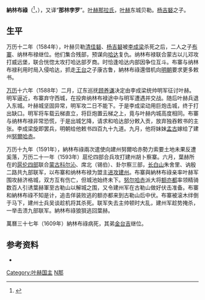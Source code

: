 {{BLPsources|time=2012-01-06T09:06:16+00:00}}
'''納林布祿'''（{{lang-mnc|ᠨᠠᡵᡳᠮᠪᡠᠯᡠ|z=Narimbulu}}<ref>{{Cite book|last=佚名|last2=中华书局编|title=《满洲实录·卷2》|publisher=中华书局|year=1986|pages=84|isbn=|url= |ref=harv}}</ref>，{{Bd|?||1609年||catIdx=E}}），又译“'''那林孛罗'''”。[[叶赫那拉氏|叶赫那拉氏]]，[[叶赫|叶赫]]东城贝勒。[[杨吉砮|杨吉砮]]之子。

==生平==
万历十二年（1584年），叶赫贝勒[[清佳砮|清佳砮]]、[[杨吉砮|杨吉砮]]被[[李成梁|李成梁]]杀死之后，二人之子[[布寨|布寨]]、纳林布禄继位。他们集合残部，预谋向[[哈达_(海西女真)|哈达]]复仇。纳林布禄联合蒙古以儿邓攻打威远堡，联合恍惚太攻打哈达部歹商。时恰逢哈达内部因争位互斗。布寨与纳林布禄利用时局入侵哈达，抓走[[王台|王台]]之子康古鲁，納林布祿還借机向[[明朝|明朝]]要求更多敕书。

[[万历|万历]]十六年（1588年）二月，辽东巡抚[[顾养谦|顾养谦]]决定由李成梁统帅明军征讨叶赫。明军逼近，布寨弃守西城，在投奔纳林布禄途中与明军遭遇并交战。随后叶赫兵退入东城。叶赫城坚固异常，明军攻二日不能下。于是李成梁动用巨炮击城，终于打出缺口。明军将车载云梯直立，将巨炮置云梯之上，竟与叶赫内城高度相同。布寨与纳林布禄非常恐慌，于是出城乞降，请求和哈达部分敕入贡，放弃独吞敕书的主张。李成梁旋即罢兵，明朝给他敕书四百九十九道。九月，他将妹妹[[孝慈高皇后_(清朝)|孟古]]嫁给了建州[[努爾哈赤|努爾哈赤]]。

万历十九年（1591年），納林布祿兩次遣使向建州努爾哈赤勢力索要土地未果反遭奚落，万历二十一年（1593年）扈伦四部合兵攻打建州胡卜察寨。六月，葉赫所在的[[海西女真|扈伦四部]]联合[[蒙古|蒙古]][[科尔沁|科尔沁]]、席北（锡伯）、卦尔察三部，[[长白山|长白山]]朱舍里、讷殷二路共九部联军，以布寨和纳林布禄为盟主[[古勒山之战|进攻建州]]。布寨與納林布祿亲率叶赫军围攻赫济格城，双方互有伤亡，但城池始终未下。[[努尔哈赤|努尔哈赤]]派大将[[额亦都|额亦都]]率领精骑数百人引诱葉赫軍至古勒山以解城之围，又令建州军在古勒山做好伏击准备。布寨和納林布祿不知是计，追击佯装败逃的额亦都来到古勒山后中伏。布寨被滚木绊倒于马下，建州士兵吴谈趁机将其杀死。联军失去主帅顿时大乱，建州军趁势掩杀，一举击溃九部联军。納林布祿狼狽逃回葉赫。

萬曆三十七年（1609年）納林布祿病死，其弟[[金台吉|金台吉]]继位。

==参考资料==
{{reflist}}
*{{Cite web |url= http://www.guoxue.com/shibu/24shi/qingshigao/qsg_223.htm |title= 《清史稿·列传十》 |author= [[赵尔巽|赵尔巽]]等 }}

{{start box}}
{{s-before|[[杨吉砮|杨吉砮]]}}
{{s-title|[[叶赫|叶赫国主（东城贝勒）]]|1584年-1609年}}
{{s-after|[[金台石|金台石]]}}
{{end box}}

{{叶赫国主世系}}
[[Category:叶赫国主|Category:叶赫国主]]
[[Category:叶赫那拉氏|N那]]